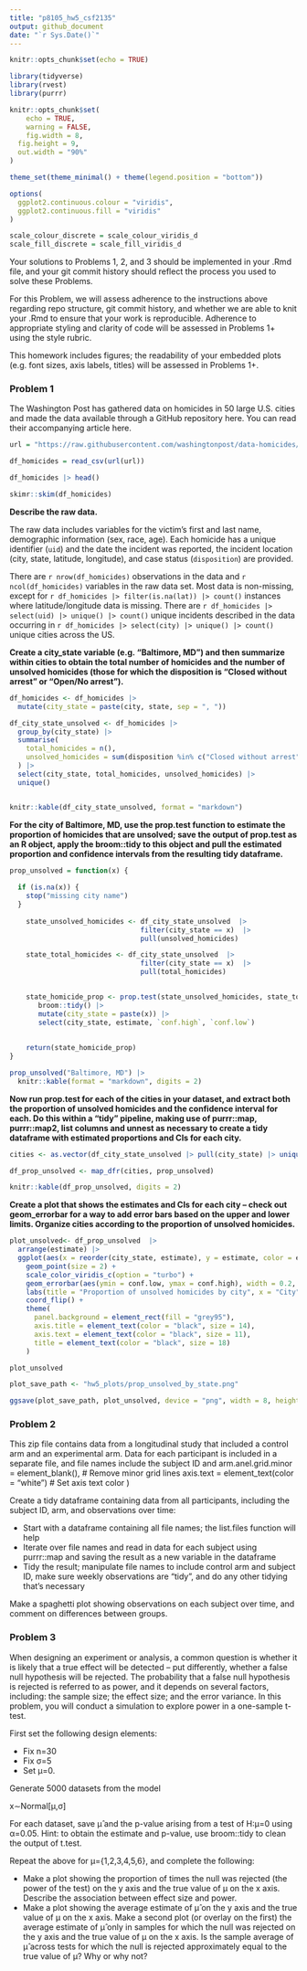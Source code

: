 ```yaml
---
title: "p8105_hw5_csf2135"
output: github_document
date: "`r Sys.Date()`"
---
```


```r
knitr::opts_chunk$set(echo = TRUE)

library(tidyverse)
library(rvest)
library(purrr)

knitr::opts_chunk$set(
	echo = TRUE,
	warning = FALSE,
	fig.width = 8, 
  fig.height = 9,
  out.width = "90%"
)

theme_set(theme_minimal() + theme(legend.position = "bottom"))

options(
  ggplot2.continuous.colour = "viridis",
  ggplot2.continuous.fill = "viridis"
)

scale_colour_discrete = scale_colour_viridis_d
scale_fill_discrete = scale_fill_viridis_d
```

Your solutions to Problems 1, 2, and 3 should be implemented in your .Rmd file, and your git commit history should reflect the process you used to solve these Problems.

For this Problem, we will assess adherence to the instructions above regarding repo structure, git commit history, and whether we are able to knit your .Rmd to ensure that your work is reproducible. Adherence to appropriate styling and clarity of code will be assessed in Problems 1+ using the style rubric.

This homework includes figures; the readability of your embedded plots (e.g. font sizes, axis labels, titles) will be assessed in Problems 1+.

### Problem 1

The Washington Post has gathered data on homicides in 50 large U.S. cities and made the data available through a GitHub repository here. You can read their accompanying article here.

```r
url = "https://raw.githubusercontent.com/washingtonpost/data-homicides/master/homicide-data.csv"

df_homicides = read_csv(url(url))

df_homicides |> head()

skimr::skim(df_homicides)

```
**Describe the raw data.**

The raw data includes variables for the victim's first and last name, demographic information (sex, race, age). Each homicide has a unique identifier (`uid`) and the date the incident was reported,  the incident location (city, state, latitude, longitude), and case status (`disposition`) are provided. 


There are `r nrow(df_homicides)` observations in the data and `r ncol(df_homicides)` variables in the raw data set. Most data is non-missing, except for `r df_homicides |> filter(is.na(lat)) |> count()` instances where latitude/longitude data is missing. There are `r df_homicides |> select(uid) |> unique() |> count()` unique incidents described in the data occurring in `r df_homicides |> select(city) |> unique() |> count()` unique cities across the US. 


**Create a city_state variable (e.g. “Baltimore, MD”) and then summarize within cities to obtain the total number of homicides and the number of unsolved homicides (those for which the disposition is “Closed without arrest” or “Open/No arrest”).**

```r

df_homicides <- df_homicides |> 
  mutate(city_state = paste(city, state, sep = ", "))

df_city_state_unsolved <- df_homicides |> 
  group_by(city_state) |> 
  summarise(
    total_homicides = n(),
    unsolved_homicides = sum(disposition %in% c("Closed without arrest", "Open/No arrest"))
  ) |> 
  select(city_state, total_homicides, unsolved_homicides) |> 
  unique()


knitr::kable(df_city_state_unsolved, format = "markdown")

```


**For the city of Baltimore, MD, use the prop.test function to estimate the proportion of homicides that are unsolved; save the output of prop.test as an R object, apply the broom::tidy to this object and pull the estimated proportion and confidence intervals from the resulting tidy dataframe.**

```r
prop_unsolved = function(x) {
  
  if (is.na(x)) {
    stop("missing city name")
  } 
  
    state_unsolved_homicides <- df_city_state_unsolved  |> 
                                filter(city_state == x)  |> 
                                pull(unsolved_homicides)

    state_total_homicides <- df_city_state_unsolved  |> 
                                filter(city_state == x)  |> 
                                pull(total_homicides)
                                

    state_homicide_prop <- prop.test(state_unsolved_homicides, state_total_homicides) |> 
       broom::tidy() |>
       mutate(city_state = paste(x)) |> 
       select(city_state, estimate, `conf.high`, `conf.low`)
       
    
    return(state_homicide_prop)
}

prop_unsolved("Baltimore, MD") |> 
  knitr::kable(format = "markdown", digits = 2)
```

**Now run prop.test for each of the cities in your dataset, and extract both the proportion of unsolved homicides and the confidence interval for each. Do this within a “tidy” pipeline, making use of purrr::map, purrr::map2, list columns and unnest as necessary to create a tidy dataframe with estimated proportions and CIs for each city.**

```r
cities <- as.vector(df_city_state_unsolved |> pull(city_state) |> unique())

df_prop_unsolved <- map_dfr(cities, prop_unsolved) 

knitr::kable(df_prop_unsolved, digits = 2)
```

**Create a plot that shows the estimates and CIs for each city – check out geom_errorbar for a way to add error bars based on the upper and lower limits. Organize cities according to the proportion of unsolved homicides.**

```r
plot_unsolved<- df_prop_unsolved  |> 
  arrange(estimate) |> 
  ggplot(aes(x = reorder(city_state, estimate), y = estimate, color = estimate)) +
    geom_point(size = 2) +
    scale_color_viridis_c(option = "turbo") +
    geom_errorbar(aes(ymin = conf.low, ymax = conf.high), width = 0.2, alpha = 0.5) +
    labs(title = "Proportion of unsolved homicides by city", x = "City", y = "Proportion of Unsolved Homicides") +
    coord_flip() + 
    theme(
      panel.background = element_rect(fill = "grey95"), 
      axis.title = element_text(color = "black", size = 14), 
      axis.text = element_text(color = "black", size = 11), 
      title = element_text(color = "black", size = 18)
    ) 

plot_unsolved

plot_save_path <- "hw5_plots/prop_unsolved_by_state.png"

ggsave(plot_save_path, plot_unsolved, device = "png", width = 8, height = 9, units = "in", dpi = 300)

```


### Problem 2

This zip file contains data from a longitudinal study that included a control arm and an experimental arm. Data for each participant is included in a separate file, and file names include the subject ID and arm.anel.grid.minor = element_blank(),  # Remove minor grid lines
    axis.text = element_text(color = "white")  # Set axis text color
  )

Create a tidy dataframe containing data from all participants, including the subject ID, arm, and observations over time:

* Start with a dataframe containing all file names; the list.files function will help
* Iterate over file names and read in data for each subject using purrr::map and saving the result as a new variable in the dataframe
* Tidy the result; manipulate file names to include control arm and subject ID, make sure weekly observations are “tidy”, and do any other tidying that’s necessary


Make a spaghetti plot showing observations on each subject over time, and comment on differences between groups.

### Problem 3

When designing an experiment or analysis, a common question is whether it is likely that a true effect will be detected – put differently, whether a false null hypothesis will be rejected. The probability that a false null hypothesis is rejected is referred to as power, and it depends on several factors, including: the sample size; the effect size; and the error variance. In this problem, you will conduct a simulation to explore power in a one-sample t-test.

First set the following design elements:

* Fix n=30
* Fix σ=5
* Set μ=0. 

Generate 5000 datasets from the model

x∼Normal[μ,σ]

For each dataset, save μ̂ and the p-value arising from a test of H:μ=0 using α=0.05. Hint: to obtain the estimate and p-value, use broom::tidy to clean the output of t.test.

Repeat the above for μ={1,2,3,4,5,6}, and complete the following:

* Make a plot showing the proportion of times the null was rejected (the power of the test) on the y axis and the true value of μ on the x axis. Describe the association between effect size and power.
* Make a plot showing the average estimate of μ̂ on the y axis and the true value of μ on the x axis. Make a second plot (or overlay on the first) the average estimate of μ̂ only in samples for which the null was rejected on the y axis and the true value of μ on the x axis. Is the sample average of μ̂ across tests for which the null is rejected approximately equal to the true value of μ? Why or why not?

